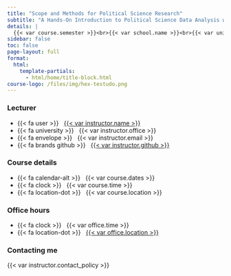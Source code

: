 ```yaml
---
title: "Scope and Methods for Political Science Research"
subtitle: "A Hands-On Introduction to Political Science Data Analysis with R."
details: |
  {{< var course.semester >}}<br>{{< var school.name >}}<br>{{< var university.name >}}
sidebar: false
toc: false
page-layout: full
format: 
  html:
    template-partials: 
      - html/home/title-block.html
course-logo: /files/img/hex-testudo.png
---
```


::::::: home
:::::: {.grid .course-details}
::: {.g-col-12 .g-col-sm-6 .g-col-md-4}
### Lecturer

-   {{< fa user >}}   [{{< var instructor.name >}}]({{< var instructor.url >}})
-   {{< fa university >}}   {{< var instructor.office >}}
-   {{< fa envelope >}}   `{{< var instructor.email >}}`{=html}
-   {{< fa brands github >}}   [{{< var instructor.github >}}](https://github.com/hgoers)
:::

::: {.g-col-12 .g-col-sm-6 .g-col-md-4}
### Course details

-   {{< fa calendar-alt >}}   {{< var course.dates >}}
-   {{< fa clock >}}   {{< var course.time >}}
-   {{< fa location-dot >}}   {{< var course.location >}}

### Office hours

-   {{< fa clock >}}   {{< var office.time >}}
-   {{< fa location-dot >}}   [{{< var office.location >}}](https://umd.zoom.us/j/94914196966)
:::

::: {.g-col-12 .g-col-md-4 .contact-policy}
### Contacting me

{{< var instructor.contact_policy >}}
:::
::::::
:::::::
